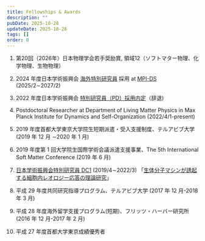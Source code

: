 ```yaml
---
title: Fellowships & Awards
description: ""
pubDate: 2025-10-28
updateDate: 2025-10-28
tags: []
order: 8
---
```


1. 第20回（2026年）日本物理学会若手奨励賞, 領域12（ソフトマター物理、化学物理、生物物理）

1. 2024 年度日本学術振興会 [海外特別研究員](https://www.jsps.go.jp/j-ab/) 採用 at [MPI-DS](https://www.ds.mpg.de/en) (2025/2∼2027/2)

1. 2022 年度日本学術振興会 [特別研究員（PD）採用内定](https://www.jsps.go.jp/j-pd/)（辞退)

1. Postdoctoral Researcher at Department of Living Matter Physics in Max Planck Institute for Dynamics and Self-Organization (2022/4/1-present)

1. 2019 年度首都大学東京大学院生短期派遣・受入支援制度、テルアビブ大学 (2019 年 12 月 ∼2020 年 1 月)

1. 2019 年度第 1 回大学院生国際学術会議派遣支援事業、The 5th International Soft Matter Conference (2019 年 6 月)

1. [日本学術振興会特別研究員 DC1](https://www.jsps.go.jp/j-pd/) (2019/4∼2022/3)
   「[生体分子マシンが誘起する細胞内レオロジー応答の理論研究](https://kaken.nii.ac.jp/grant/KAKENHI-PROJECT-19J20271/)」

1. 平成 29 年度共同研究指導プログラム、テルアビブ大学 (2017 年 12 月-2018 年 3 月)

1. 平成 28 年度海外留学支援プログラム(短期)、フリッツ・ハーバー研究所 (2016 年 12 月-2017 年 2 月)

1. 平成 27 年度首都大学東京成績優秀者
